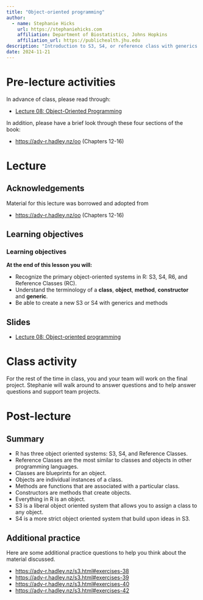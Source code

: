 ```yaml
---
title: "Object-oriented programming"
author: 
  - name: Stephanie Hicks
    url: https://stephaniehicks.com
    affiliation: Department of Biostatistics, Johns Hopkins
    affiliation_url: https://publichealth.jhu.edu
description: "Introduction to S3, S4, or reference class with generics and methods"
date: 2024-11-21
---
```



# Pre-lecture activities

::: callout-important

In advance of class, please read through: 

- [Lecture 08: Object-Oriented Programming](../../readings/08-oop-paradigm/index.qmd)

:::

In addition, please have a brief look through these four sections of the book: 

- <https://adv-r.hadley.nz/oo> (Chapters 12-16)


# Lecture 

## Acknowledgements

Material for this lecture was borrowed and adopted from

- <https://adv-r.hadley.nz/oo> (Chapters 12-16)

## Learning objectives

::: callout-note
### Learning objectives

**At the end of this lesson you will:**

- Recognize the primary object-oriented systems in R: S3, S4, R6, and Reference Classes (RC). 
- Understand the terminology of a **class**, **object**, **method**, **constructor** and **generic**.
- Be able to create a new S3 or S4 with generics and methods

:::

## Slides 

- [Lecture 08: Object-oriented programming](https://docs.google.com/presentation/d/1LZKegMEbiF1Q3uk7ddQ_rEhD2AA3HO6pwCZQcB29-og/edit?usp=sharing)

# Class activity 

For the rest of the time in class, you and your team will work on the final project. Stephanie will walk around to answer questions and to help answer questions and support team projects. 


# Post-lecture

## Summary 

- R has three object oriented systems: S3, S4, and Reference Classes. 
- Reference Classes are the most similar to classes and objects in other
programming languages.
- Classes are blueprints for an object.
- Objects are individual instances of a class.
- Methods are functions that are associated with a particular class.
- Constructors are methods that create objects.
- Everything in R is an object.
- S3 is a liberal object oriented system that allows you to assign a class to
any object.
- S4 is a more strict object oriented system that build upon ideas in S3.

## Additional practice

Here are some additional practice questions to help you think about the material discussed.

- <https://adv-r.hadley.nz/s3.html#exercises-38>
- <https://adv-r.hadley.nz/s3.html#exercises-39>
- <https://adv-r.hadley.nz/s3.html#exercises-40>
- <https://adv-r.hadley.nz/s3.html#exercises-42>

